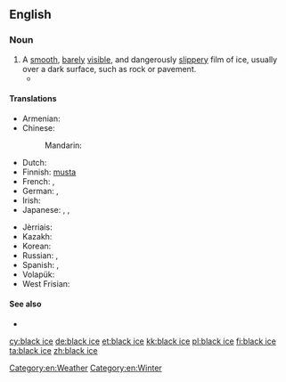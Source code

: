 ==English==

===Noun===
{{en-noun|head=[[black]] [[ice]]|-}}

# A [[smooth]], [[barely]] [[visible]], and dangerously [[slippery]] film of ice, usually over a dark surface, such as rock or pavement.
#* {{quote-news|1965|December 25||Oregon Bus Crash Kills 12, Hurts 27|New York Times
|page=30|url=http://select.nytimes.com/gst/abstract.html?res=F20614F93F5A157A93C7AB1789D95F418685F9
|passage=He said the bus struck a patch of '''black ice''', or freshly formed ice as yet invisible on the road surface, just after he had passed a trailer truck. }}

====Translations====
{{trans-top|invisible film of ice}}
* Armenian: {{t|hy|մերկասառույց|tr=merkasaṙuycʿ|sc=Armn}}
* Chinese:
*: Mandarin: {{t|cmn|黑冰|tr=hēibīng|sc=Hani}}
* Dutch: {{t+|nl|ijzel|m}}
* Finnish: [[musta#Finnish|musta]] {{t+|fi|jää}}
* French: {{t+|fr|verglas|m}}, {{t+|fr|glace noire|f}}
* German: {{t+|de|Glatteis|n}}, {{t+|de|Blitzeis|n}}
* Irish: {{t|ga|oighear dubh|m}}
* Japanese: {{t|ja|黒氷|tr=くろこおり, kurokōri|sc=Jpan}}, {{t|ja|透明氷|tr=とうめいこおり, tōmeikōri|sc=Jpan}}, {{t|ja|雨氷|tr=うひょう, uhyō, あめごおり, amegōri|sc=Jpan}} {{qualifier|freezing rain}}
{{trans-mid}}
* Jèrriais: {{t|roa-jer|verglias|m}}
* Kazakh: {{t|kk|көктайғақ|tr=köktayğaq|sc=Cyrl}}
* Korean: {{t+|ko|살얼음|tr=sareoreum|sc=Hang}}
* Russian: {{t+|ru|гололедица|f|sc=Cyrl|tr=gololédica}}, {{t+|ru|гололёд|m|tr=gololjód|sc=Cyrl}} {{qualifier|glaze ice, freezing rain}}
* Spanish: {{t|es|placa de hielo|f}}, {{t|es|verglás|m}}
* Volapük: {{t|vo|frodaglad}}
* West Frisian: {{t|fy|izel|m}}
{{trans-bottom}}

====See also====
* {{pedialite}}

[[Category:en:Weather]]
[[Category:en:Winter]]

[[cy:black ice]]
[[de:black ice]]
[[et:black ice]]
[[kk:black ice]]
[[pl:black ice]]
[[fi:black ice]]
[[ta:black ice]]
[[zh:black ice]]